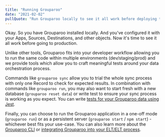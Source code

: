 ```yaml
---
title: "Running Grouparoo"
date: "2021-02-02"
pullQuote: "Run Grouparoo locally to see it all work before deploying to production."
---
```


Okay. So you have Grouparoo installed locally. And you've configured it with your Apps, Sources, Destinations, and other objects. Now it's time to see it all work before going to production.

Unlike other tools, Grouparoo fits into your developer workflow allowing you to run the same code within multiple environments (dev/staging/prod) and we provide tools which allow you to craft meaningful tests around your data orchestration process.

Commands like `grouparoo sync` allow you to trial the whole sync process with only one Record to check for expected results. In combination with commands like `grouparoo run`, you may also want to start fresh with a new database (`grouparoo reset data`) or write test to ensure your sync process is working as you expect. You can write [tests for your Grouparoo data using Jest](/docs/running/testing).

Finally, you can choose to run the Grouparoo application in a one-off mode (`grouparoo run`) or as a persistent server (`grouparoo start` / `npm start`) - whichever best fits your use-case. You can also learn more about the [Grouparoo CLI](/docs/cli) or [integrating Grouparoo into your ELT/ELT process](/docs/running/orchestration).
